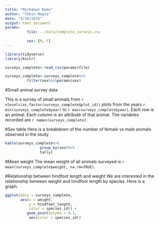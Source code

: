 ```yaml
---
title: "Markdown Demo"
author: "Tobin Magle"
date: "4/10/2018"
output: html_document
params:
          file: ../data/complete_surveys.csv
                    
          sex: [M, F]
---
```


```r

library(tidyverse)
library(knitr)

surveys_complete<-read_csv(params$file)

surveys_complete<-surveys_complete%>%
          filter(sex%in%params$sex)
```

#Small animal survey data

This is a survey of small animals from `r nlevels(as.factor(surveys_complete$plot_id))` plots
from the years `r min(surveys_complete$year)` to `r max(surveys_complete$year)`. Each row is an animal. 
Each column is an attribute of that animal. The variables recorded are `r names(surveys_complete)`.

#Sex table
Here is a breakdown of the number of female vs male animals observed in the study

```r
kable(surveys_complete%>%
                group_by(sex)%>%
                tally)
```

#Mean weight
The mean weight of all animals surveyed 
is `r mean(surveys_complete$weight, na.rm=TRUE)`.

#Relationship between hindfoot length and weight
We are interested in the relationship between weight and hindfoor length by species. Here is a graph.

```r
ggplot(data = surveys_complete, 
       aes(x = weight, 
           y = hindfoot_length, 
           color = species_id)) + 
          geom_point(alpha = 0.1,
           aes(color = species_id))
```